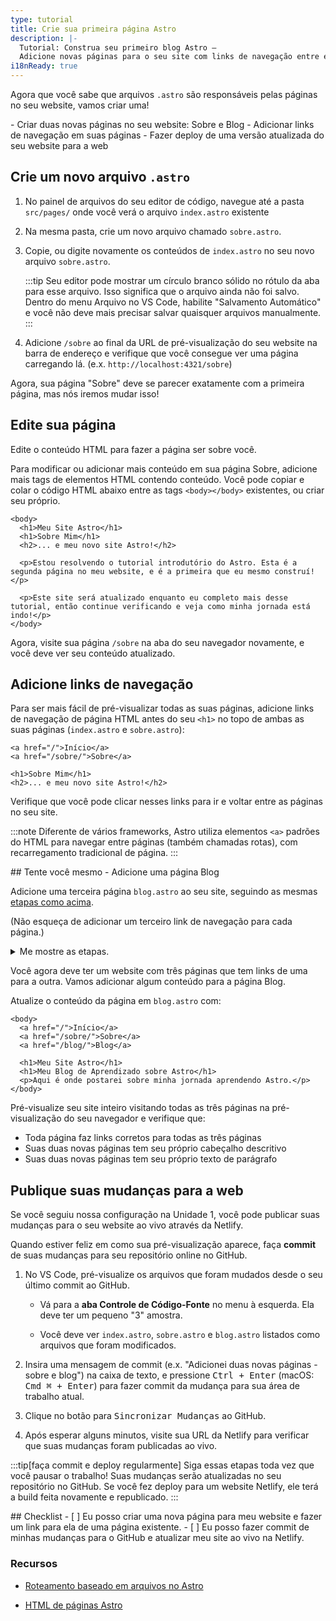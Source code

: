 ```yaml
---
type: tutorial
title: Crie sua primeira página Astro
description: |-
  Tutorial: Construa seu primeiro blog Astro —
  Adicione novas páginas para o seu site com links de navegação entre elas
i18nReady: true
---
```



Agora que você sabe que arquivos `.astro` são responsáveis pelas páginas no seu website, vamos criar uma!

<PreCheck>
  - Criar duas novas páginas no seu website: Sobre e Blog
  - Adicionar links de navegação em suas páginas
  - Fazer deploy de uma versão atualizada do seu website para a web
</PreCheck>

## Crie um novo arquivo `.astro`

1. No painel de arquivos do seu editor de código, navegue até a pasta `src/pages/` onde você verá o arquivo `index.astro` existente

2. Na mesma pasta, crie um novo arquivo chamado `sobre.astro`.

3. Copie, ou digite novamente os conteúdos de `index.astro` no seu novo arquivo `sobre.astro`.

    :::tip
    Seu editor pode mostrar um círculo branco sólido no rótulo da aba para esse arquivo. Isso significa que o arquivo ainda não foi salvo. Dentro do menu Arquivo no VS Code, habilite "Salvamento Automático" e você não deve mais precisar salvar quaisquer arquivos manualmente.
    :::

4. Adicione `/sobre` ao final da URL de pré-visualização do seu website na barra de endereço e verifique que você consegue ver uma página carregando lá. (e.x. `http://localhost:4321/sobre`)

Agora, sua página "Sobre" deve se parecer exatamente com a primeira página, mas nós iremos mudar isso!

## Edite sua página

Edite o conteúdo HTML para fazer a página ser sobre você.

Para modificar ou adicionar mais conteúdo em sua página Sobre, adicione mais tags de elementos HTML contendo conteúdo. Você pode copiar e colar o código HTML abaixo entre as tags `<body></body>` existentes, ou criar seu próprio.

```astro title="src/pages/sobre.astro" ins={3-8} del={2}
<body>
  <h1>Meu Site Astro</h1>
  <h1>Sobre Mim</h1>
  <h2>... e meu novo site Astro!</h2>

  <p>Estou resolvendo o tutorial introdutório do Astro. Esta é a segunda página no meu website, e é a primeira que eu mesmo construí!</p>

  <p>Este site será atualizado enquanto eu completo mais desse tutorial, então continue verificando e veja como minha jornada está indo!</p>
</body>
```

Agora, visite sua página `/sobre` na aba do seu navegador novamente, e você deve ver seu conteúdo atualizado.

## Adicione links de navegação

Para ser mais fácil de pré-visualizar todas as suas páginas, adicione links de navegação de página HTML antes do seu `<h1>` no topo de ambas as suas páginas (`index.astro` e `sobre.astro`):

```astro title="src/pages/sobre.astro" ins={1-2}
<a href="/">Início</a>
<a href="/sobre/">Sobre</a>

<h1>Sobre Mim</h1>
<h2>... e meu novo site Astro!</h2>
```

Verifique que você pode clicar nesses links para ir e voltar entre as páginas no seu site.

:::note
Diferente de vários frameworks, Astro utiliza elementos `<a>` padrões do HTML para navegar entre páginas (também chamadas rotas), com recarregamento tradicional de página.
:::

<Box icon="puzzle-piece">
## Tente você mesmo - Adicione uma página Blog

Adicione uma terceira página `blog.astro` ao seu site, seguindo as mesmas [etapas como acima](#crie-um-novo-arquivo-astro).

(Não esqueça de adicionar um terceiro link de navegação para cada página.)

<details>
<summary>Me mostre as etapas.</summary>
1. Crie um novo arquivo em `src/pages/blog.astro`.
2. Copie os conteúdos de `index.astro` e os cole em `blog.astro`.
3. [Adicione um terceiro link de navegação](#adicione-links-de-navegação) ao topo de cada página:

```astro title="src/pages/index.astro" ins={4}
<body>
  <a href="/">Início</a>
  <a href="/sobre/">Sobre</a>
  <a href="/blog/">Blog</a>

  <h1>Meu Site Astro</h1>
</body>
```
</details>
</Box>

Você agora deve ter um website com três páginas que tem links de uma para a outra. Vamos adicionar algum conteúdo para a página Blog.

Atualize o conteúdo da página em `blog.astro` com:
```astro astro title="src/pages/blog.astro" ins={7-8} del={6}
<body>
  <a href="/">Início</a>
  <a href="/sobre/">Sobre</a>
  <a href="/blog/">Blog</a>

  <h1>Meu Site Astro</h1>
  <h1>Meu Blog de Aprendizado sobre Astro</h1>
  <p>Aqui é onde postarei sobre minha jornada aprendendo Astro.</p>
</body>
```

Pré-visualize seu site inteiro visitando todas as três páginas na pré-visualização do seu navegador e verifique que:
- Toda página faz links corretos para todas as três páginas
- Suas duas novas páginas tem seu próprio cabeçalho descritivo 
- Suas duas novas páginas tem seu próprio texto de parágrafo

## Publique suas mudanças para a web

Se você seguiu nossa configuração na Unidade 1, você pode publicar suas mudanças para o seu website ao vivo através da Netlify.

Quando estiver feliz em como sua pré-visualização aparece, faça **commit** de suas mudanças para seu repositório online no GitHub.

1. No VS Code, pré-visualize os arquivos que foram mudados desde o seu último commit ao GitHub. 

    - Vá para a **aba Controle de Código-Fonte** no menu à esquerda. Ela deve ter um pequeno "3" amostra.

    - Você deve ver `index.astro`, `sobre.astro` e `blog.astro` listados como arquivos que foram modificados.

2. Insira uma mensagem de commit (e.x. "Adicionei duas novas páginas - sobre e blog") na caixa de texto, e pressione <kbd>Ctrl + Enter</kbd> (macOS: <kbd>Cmd ⌘ + Enter</kbd>) para fazer commit da mudança para sua área de trabalho atual.

3. Clique no botão para <kbd>Sincronizar Mudanças</kbd> ao GitHub.

4. Após esperar alguns minutos, visite sua URL da Netlify para verificar que suas mudanças foram publicadas ao vivo.

:::tip[faça commit e deploy regularmente]
Siga essas etapas toda vez que você pausar o trabalho! Suas mudanças serão atualizadas no seu repositório no GitHub. Se você fez deploy para um website Netlify, ele terá a build feita novamente e republicado.
:::



<Box icon="check-list">
## Checklist

<Checklist>
- [ ] Eu posso criar uma nova página para meu website e fazer um link para ela de uma página existente.
- [ ] Eu posso fazer commit de minhas mudanças para o GitHub e atualizar meu site ao vivo na Netlify.
</Checklist>
</Box>

### Recursos

- [Roteamento baseado em arquivos no Astro](/pt-br/core-concepts/astro-pages/#roteamento-baseado-em-arquivos)

- [HTML de páginas Astro](/pt-br/core-concepts/astro-pages/#páginas-astro)
